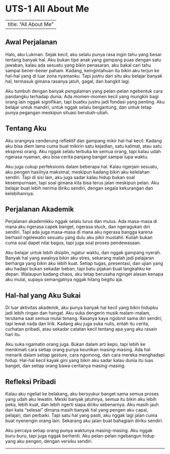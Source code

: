 # UTS-1 All About Me

---
title: "All About Me"
---

## Awal Perjalanan

Halo, aku Lukman. Sejak kecil, aku selalu punya rasa ingin tahu yang besar tentang banyak hal. Aku bukan tipe anak yang gampang puas dengan satu jawaban, kalau ada sesuatu yang bikin penasaran, aku bakal cari tahu sampai bener-bener paham. Kadang, keingintahuan itu bikin aku terjun ke hal-hal yang di luar zona nyamanku. Tapi justru dari situ aku belajar banyak hal, termasuk gimana rasanya jatuh, gagal, dan bangkit lagi.

Aku tumbuh dengan banyak pengalaman yang pelan-pelan ngebentuk cara pandangku terhadap dunia. Ada momen-momen kecil yang mungkin bagi orang lain nggak signifikan, tapi buatku justru jadi fondasi yang penting. Aku belajar untuk mandiri, untuk nggak selalu bergantung, dan untuk tetap punya pegangan meskipun situasi berubah-ubah.

## Tentang Aku

Aku orangnya cenderung reflektif dan gampang mikir hal-hal kecil. Kadang aku bisa diem lama cuma buat mikirin satu kejadian, satu kalimat, atau satu ekspresi orang. Aku nggak selalu terbuka ke semua orang, tapi kalau udah ngerasa nyaman, aku bisa cerita panjang banget sampai lupa waktu.

Aku juga cukup perfeksionis dalam beberapa hal. Kalau ngerjain sesuatu, aku pengen hasilnya maksimal, meskipun kadang bikin aku kelelahan sendiri. Tapi di sisi lain, aku juga sadar kalau hidup bukan soal kesempurnaan, tapi soal gimana kita bisa terus jalan meskipun pelan. Aku belajar buat lebih nerima diriku sendiri, dengan segala kekurangan dan kelebihannya.

## Perjalanan Akademik

Perjalanan akademikku nggak selalu lurus dan mulus. Ada masa-masa di mana aku ngerasa capek banget, ngerasa stuck, dan ngeragukan diri sendiri. Tapi ada juga masa-masa di mana aku ngerasa bangga karena berhasil ngelewatin sesuatu yang dulu aku pikir mustahil. Kuliah bukan cuma soal dapet nilai bagus, tapi juga soal proses pendewasaan.

Aku belajar untuk lebih disiplin, ngatur waktu, dan nggak gampang nyerah. Banyak hal yang awalnya bikin aku stres, sekarang malah jadi pelajaran berharga yang bikin aku lebih kuat. Setiap tugas, presentasi, dan ujian yang aku hadapi bukan sekadar beban, tapi batu pijakan buat langkahku ke depan. Walaupun kadang chaos, aku tetap berusaha nginget alasan kenapa aku mulai, supaya semangatnya nggak hilang begitu aja.

## Hal-hal yang Aku Sukai

Di luar aktivitas akademik, aku punya banyak hal kecil yang bikin hidupku jadi lebih ringan dan hangat. Aku suka dengerin musik malam-malam, terutama saat semua mulai tenang. Rasanya kaya ngobrol sama diri sendiri, tapi lewat nada dan lirik. Kadang aku juga suka nulis, entah itu cerita, curhatan pribadi, atau sekadar catatan kecil tentang apa yang aku rasain hari itu.

Aku suka ngamatin orang juga. Bukan dalam arti kepo, tapi lebih ke menikmati cara setiap orang punya keunikan masing-masing. Ada hal menarik dalam setiap gesture, cara ngomong, dan cara mereka menghadapi hidup. Hal-hal kecil kayak gini yang bikin aku sadar kalau dunia itu luas banget, dan setiap orang bawa ceritanya masing-masing.

## Refleksi Pribadi

Kalau aku ngeliat ke belakang, aku bersyukur banget sama semua proses yang udah aku lewatin. Meski banyak jatuhnya, semua itu bikin aku lebih peka, lebih kuat, dan lebih ngerti siapa diriku sebenarnya. Aku masih jauh dari kata “selesai” dimana masih banyak hal yang pengen aku capai, pelajari, dan perbaiki. Tapi satu hal yang pasti, aku nggak lagi jalan cuma buat nyenengin orang lain. Sekarang aku jalan buat bahagiain diriku sendiri.

Aku percaya setiap orang punya waktunya masing-masing. Aku nggak buru-buru, tapi juga nggak berhenti. Aku pelan-pelan ngebangun hidup yang aku pengen, dengan versiku sendiri.

---

